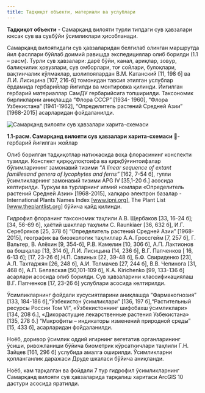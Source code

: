 ```yaml
---
title: Тадқиқот объекти, материали ва услублари
---
```


**Тадқиқот объекти** - Самарқанд вилояти турли типдаги сув ҳавзалари
юксак сув ва сувбўйи ўсимликлари ҳисобланади.

Самарқанд вилоятидаги сув ҳавзаларидан белгилаб олинган маршрутда
йил фасллари бўйлаб доимий равишда экспедициялар олиб борилди (1.1 –
расм). Турли сув ҳавзалари: дарё бўйи, канал, ариқлар, зовур, балиқчилик
ҳовузлари, сув омборлари, тоғ сойлари, булоқлари, вақтинчалик кўлмаклар,
шолипоялардан В.М. Катанский [11, 198 б] ва Л.И. Лисицина [107, 216-б]
томонидан тавсия этилган услублар ёрдамида гербарийлар йиғилди ва
монтировка қилинди. Йиғилган гербарий материаллар СамДУ гербарийсига
топширилди. Таксономик бирликларни аниқлашда “Флора СССР” [1934-
1960], “Флора Узбекистана” [1941-1962], “Определитель растений Средней
Азии” [1968-2015] асарларидан фойдаланилди.


![Самарқанд вилояти сув ҳавзалари харита-схемаси](/images/samarqand-viloyati-suv-havzalari-xarita-sxemasi.png)

**1.1-расм. Самарқанд вилояти сув ҳавзалари харита-схемаси**
🔺- гербарий йиғилган жойлар


Олиб борилган тадқиқотлар натижасида воҳа флорасининг конспекти
тузилди. Конспект қирққулоқтоифа ва қирқбўғинтоифалар бўлимларининг
замонавий тизими *“A linear sequence of extant familiesand genera of lycophytes
and ferns”* [162, 7-54 б], гулли ўсимликларнинг замонавий тизими APG IV
[35,1-20 б.] асосида келтирилди. Туркум ва турларнинг илмий номлари
«Определитель растений Средней Азии» [1968-2015], халқаро электрон
базалар - International Plants Names Index [www.ipni.org], The Plant List
[www.theplantlist.org] бўйича қайд қилинди.

Гидрофил флоранинг таксономик таҳлили А.В. Щербаков [33, 16-24 б];
[34, 56-69 б], ҳаётий шакллар таҳлили C. Raunkiaer [36, 632 б], И.Г.
Серебряков [25, 378 б] “Определитель растений Средней Азии” [1968-2015],
географик ва биоэкологик таҳлиллар А.А. Гроссгейм [7, 257 б], Г. Вальтер, В.
Алёхин [9, 354-б], Р.В. Камелин [10, 306 б], А.П. Лактионов ва бошқалар [13,
314 б], Л.И. Лисицына [14, 236 б], В.Г. Папченков [ 16, 6-13 б]; [17, 23-26
б],Н.П. Савиных [22, 39-48 б], Б.Ф. Свириденко [23], А.Л. Тахтаджян [26, 248
б], А.И. Толмачев [27, 244 б], В.В. Чепинога [31, 468 б], А.П. Белавская [50,101-109 б], K.A. Kirichenko [99, 133-136 б] асарлари асосида олиб борилди.
Сув ҳавзаларини классификациялаш В.Г. Папченков [17, 23-26 б] услублари
асосида келтирилди.

Ўсимликларнинг фойдали хусусиятларини аниқлашда “Фармакогнозия” [133,
184-186 б],“Ўзбекистон ўсимликлари” [136, 197 б],“Растительный ресурсы
России Том VI”, «Ўзбекистоннинг шифобахш ўсимликлари» [134, 208 б.],
«Дикорастущие лекарственные растения Узбекистана» [135, 278 б.]
“Макрофиты – индикаторы изменений природной среды” [15, 433 б],
асарларидан фойдаланилди.

Ноёб, доривор ўсимлик оддий игирнинг вегетатив органларининг
ўсиши, ривожланиши бўйича биометрик кўрсаткичлари таҳлили Г.Н. Зайцев
[161, 296 б] услубида амалга оширилди. Ўсимликларни қопланганлик
даражаси Друде шкаласи бўйича аниқланди.

Ноёб, кам тарқалган ва фойдали 7 тур гидрофил ўсимликларнинг
Самарқанд вилояти сув ҳавзаларида тарқалиш харитаси ArcGIS 10 дастури
асосида яратилди.